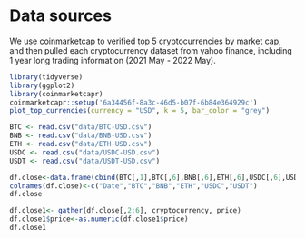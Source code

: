 # Data sources

We use [coinmarketcap](https://coinmarketcap.com) to verified top 5 cryptocurrencies by market cap, and then pulled each cryptocurrency dataset from yahoo finance, including 1 year long trading information (2021 May - 2022 May).

```r
library(tidyverse)
library(ggplot2)
library(coinmarketcapr)
coinmarketcapr::setup('6a34456f-8a3c-46d5-b07f-6b84e364929c')
plot_top_currencies(currency = "USD", k = 5, bar_color = "grey")
```


```r
BTC <- read.csv("data/BTC-USD.csv")
BNB <- read.csv("data/BNB-USD.csv")
ETH <- read.csv("data/ETH-USD.csv")
USDC <- read.csv("data/USDC-USD.csv")
USDT <- read.csv("data/USDT-USD.csv")
```

```r
df.close<-data.frame(cbind(BTC[,1],BTC[,6],BNB[,6],ETH[,6],USDC[,6],USDT[,6]))
colnames(df.close)<-c("Date","BTC","BNB","ETH","USDC","USDT")
df.close
```
```r
df.close1<- gather(df.close[,2:6], cryptocurrency, price)
df.close1$price<-as.numeric(df.close1$price)
df.close1

```


